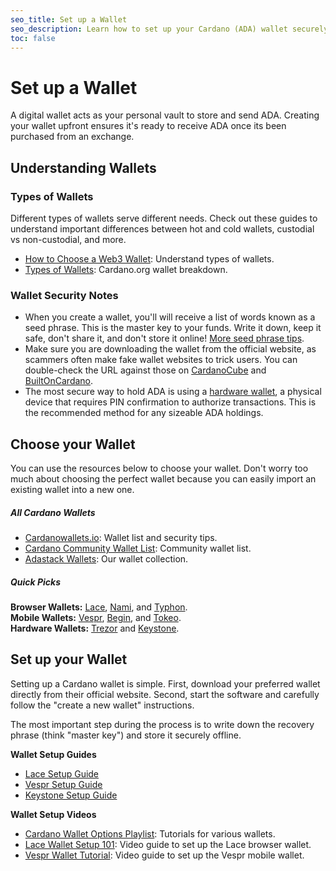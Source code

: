 ```yaml
---
seo_title: Set up a Wallet
seo_description: Learn how to set up your Cardano (ADA) wallet securely with our step-by-step guide. Discover wallets, wallet types, and security tips. Be your own bank.
toc: false
---
```


# Set up a Wallet

A digital wallet acts as your personal vault to store and send ADA. Creating your wallet upfront ensures it's ready to receive ADA once its been purchased from an exchange.

## Understanding Wallets

### Types of Wallets

Different types of wallets serve different needs. Check out these guides to understand important differences between hot and cold wallets, custodial vs non-custodial, and more.

- [How to Choose a Web3 Wallet](https://www.essentialcardano.io/article/how-to-choose-a-web3-wallet)<OS url="https://github.com/input-output-hk/" />: Understand types of wallets.
- [Types of Wallets](https://github.com/input-output-hk/cardano-documentation)<OS url="https://github.com/input-output-hk/cardano-documentation" />: Cardano.org wallet breakdown.

### Wallet Security Notes

- When you create a wallet, you'll will receive a list of words known as a seed phrase. This is the master key to your funds. Write it down, keep it safe, don't share it, and don't store it online! [More seed phrase tips](https://www.reddit.com/r/cardano/wiki/wallets/seedphrase/).
- Make sure you are downloading the wallet from the official website, as scammers often make fake wallet websites to trick users. You can double-check the URL against those on [CardanoCube](https://www.cardanocube.com/categories/wallets) and [BuiltOnCardano](https://builtoncardano.com/ecosystem/wallets).
- The most secure way to hold ADA is using a [hardware wallet](https://builtoncardano.com/ecosystem/hardware-wallet), a physical device that requires PIN confirmation to authorize transactions. This is the recommended method for any sizeable ADA holdings.

## Choose your Wallet

You can use the resources below to choose your wallet. Don't worry too much about choosing the perfect wallet because you can easily import an existing wallet into a new one.

##### All Cardano Wallets

- [Cardanowallets.io](https://cardanowallets.io/)<OS url="https://github.com/selfdriven-foundation" />: Wallet list and security tips.
- [Cardano Community Wallet List](https://cardano-community.github.io/support-faq/Wallets/list/)<OS url="https://github.com/cardano-community/support-faq/blob/master/docs/Wallets/list.md" />: Community wallet list.
- [Adastack Wallets](../ecosystem/wallets.mdx)<OS url="https://github.com/adastackio/adastack.io" />: Our wallet collection.

##### Quick Picks

**Browser Wallets:** [Lace](https://www.lace.io/)<OS url="https://github.com/input-output-hk/lace" />, [Nami](https://www.namiwallet.io/)<OS url="https://github.com/input-output-hk/nami" />, and [Typhon](https://typhonwallet.io/).  
**Mobile Wallets:** [Vespr](https://vespr.xyz/), [Begin](https://begin.is/), and [Tokeo](https://tokeopay.io/).  
**Hardware Wallets:** [Trezor](https://trezor.io/)<OS url="https://github.com/trezor/trezor-firmware" /> and [Keystone](https://keyst.one/)<OS url="https://github.com/KeystoneHQ/keystone3-firmware" />.

## Set up your Wallet

Setting up a Cardano wallet is simple. First, download your preferred wallet directly from their official website. Second, start the software and carefully follow the "create a new wallet" instructions.

The most important step during the process is to write down the recovery phrase (think "master key") and store it securely offline.

**Wallet Setup Guides**

- [Lace Setup Guide](https://cardanospot.io/news/how-to-set-up-a-lace-wallet-0)
- [Vespr Setup Guide](https://docs.vespr.xyz/vespr/user-guide/getting-started)<OS url="https://github.com/vespr-wallet" />
- [Keystone Setup Guide](https://keyst.one/get-started)<OS url="https://github.com/KeystoneHQ" />

**Wallet Setup Videos**

- [Cardano Wallet Options Playlist](https://www.youtube.com/playlist?list=PL3DtqUjro7uFqlq7BvrV0tNc3oduOahMu): Tutorials for various wallets.
- [Lace Wallet Setup 101](https://learncardano.io/courses/lace-wallet/): Video guide to set up the Lace browser wallet.
- [Vespr Wallet Tutorial](https://www.youtube.com/watch?v=XrNSFL87HFk): Video guide to set up the Vespr mobile wallet.
